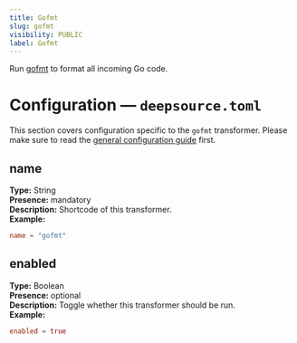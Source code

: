 ```yaml
---
title: Gofmt
slug: gofmt
visibility: PUBLIC
label: Gofmt
---
```

Run [gofmt](https://pkg.go.dev/cmd/gofmt) to format all incoming Go code.

# Configuration — `deepsource.toml`

This section covers configuration specific to the `gofmt` transformer. Please make sure to read the [general configuration guide](https://deepsource-docs.readme.io/docs/configuration) first.

## name

**Type:** String  
**Presence:** mandatory  
**Description:** Shortcode of this transformer.  
**Example:**

```toml TOML
name = "gofmt"
```

## enabled

**Type:** Boolean  
**Presence:** optional  
**Description:** Toggle whether this transformer should be run.  
**Example:**

```toml
enabled = true
```